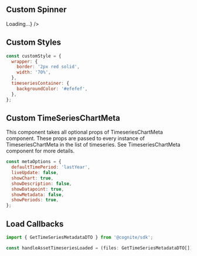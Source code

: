 
<Meta title="Assets|AssetTimeseriesPanel/Example" decorators={decorators} />

## Custom Spinner
      
<Preview>
  <Story name="Custom Spinner">  
    <AssetTimeseriesPanel
      assetId={4650652196144007}
      customSpinner={<div>Loading...</div>}
    />
  </Story>
</Preview>

## Custom Styles

```jsx
const customStyle = {
  wrapper: {
    border: '2px red solid',
    width: '70%',
  },
  timeseriesContainer: {
    backgroundColor: '#efefef',
  },
};
```
      
<Preview>
  <Story name="Custom Styles">  
    <AssetTimeseriesPanel
      assetId={4650652196144007}
      styles={customStyle}
    />
  </Story>
</Preview>

## Custom TimeSeriesChartMeta

This component takes all optional props of TimeseriesChartMeta component. These props are passed to every instance of TimeseriesChartMeta in the list of timeseries. See TimeseriesChartMeta component for more details.

```jsx
const metaOptions = {
  defaultTimePeriod: 'lastYear',
  liveUpdate: false,
  showChart: true,
  showDescription: false,
  showDatapoint: true,
  showMetadata: false,
  showPeriods: true,
};
```
<Preview>
  <Story name="Custom Time Series Chart Meta">  
    <AssetTimeseriesPanel
      assetId={4650652196144007}
      {...metaOptions}
    />
  </Story>
</Preview>

## Load Callbacks

```jsx
import { GetTimeSeriesMetadataDTO } from '@cognite/sdk';

const handleAssetTimeseriesLoaded = (files: GetTimeSeriesMetadataDTO[]) => console.log(files);
```
<Preview>
  <Story name="Load Callback">  
    <AssetTimeseriesPanel
      assetId={4650652196144007}
      onAssetTimeseriesLoaded={handleAssetTimeseriesLoaded}
    />
  </Story>
</Preview>
